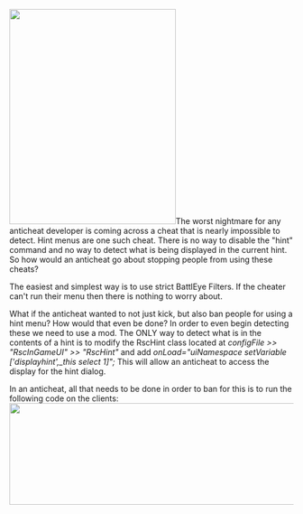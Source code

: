 <img class="alignright" src="https://i.gyazo.com/b323f99b7ec2a565edb3fc70a7ef08ef.png" width="295" height="381" />The worst nightmare for any anticheat developer is coming across a cheat that is nearly impossible to detect. Hint menus are one such cheat. There is no way to disable the "hint" command and no way to detect what is being displayed in the current hint. So how would an anticheat go about stopping people from using these cheats?

The easiest and simplest way is to use strict BattlEye Filters. If the cheater can't run their menu then there is nothing to worry about.

What if the anticheat wanted to not just kick, but also ban people for using a hint menu? How would that even be done? In order to even begin detecting these we need to use a mod. The ONLY way to detect what is in the contents of a hint is to modify the RscHint class located at
<em>configFile &gt;&gt; "RscInGameUI" &gt;&gt; "RscHint"</em>
and add
<em>onLoad="uiNamespace setVariable ['displayhint',_this select 1]";
</em>This will allow an anticheat to access the display for the hint dialog.

In an anticheat, all that needs to be done in order to ban for this is to run the following code on the clients:
<img class="aligncenter" src="https://i.gyazo.com/3b15eed8e1bf80fa5050704fc4f9552e.png" width="607" height="180" />